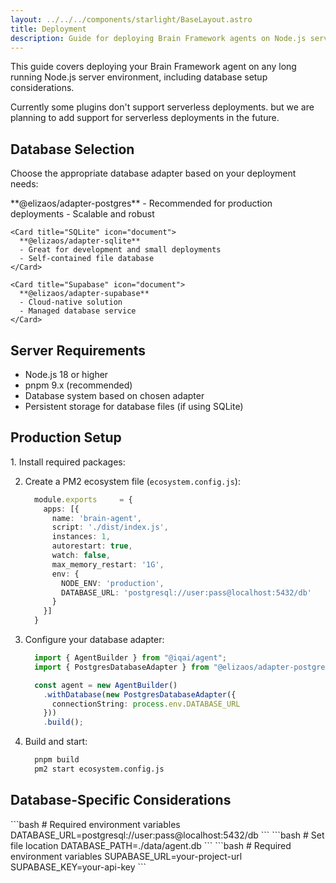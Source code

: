 ```yaml
---
layout: ../../../components/starlight/BaseLayout.astro
title: Deployment
description: Guide for deploying Brain Framework agents on Node.js servers
---
```




This guide covers deploying your Brain Framework agent on any long running Node.js server environment, including database setup considerations.

<Aside type="caution">
  Currently some plugins don't support serverless deployments. but we are planning to add support for serverless deployments in the future.
</Aside>

## Database Selection

Choose the appropriate database adapter based on your deployment needs:

<CardGrid stagger>
    <Card title="PostgreSQL" icon="seti:db">
      **@elizaos/adapter-postgres**
      - Recommended for production deployments
      - Scalable and robust
    </Card>

    <Card title="SQLite" icon="document">
      **@elizaos/adapter-sqlite**
      - Great for development and small deployments
      - Self-contained file database
    </Card>

    <Card title="Supabase" icon="document">
      **@elizaos/adapter-supabase**
      - Cloud-native solution
      - Managed database service
    </Card>
</CardGrid>

## Server Requirements

- Node.js 18 or higher
- pnpm 9.x (recommended)
- Database system based on chosen adapter
- Persistent storage for database files (if using SQLite)

## Production Setup

<Steps>
1. Install required packages:
   <PackageManagers pkg="@elizaos/adapter-postgres" />


      
2. Create a PM2 ecosystem file (`ecosystem.config.js`):
    ```typescript
      module.exports     = {
        apps: [{
          name: 'brain-agent',
          script: './dist/index.js',
          instances: 1,
          autorestart: true,
          watch: false,
          max_memory_restart: '1G',
          env: {
            NODE_ENV: 'production',
            DATABASE_URL: 'postgresql://user:pass@localhost:5432/db'
          }
        }]
      }
      ```


3. Configure your database adapter:
    ```typescript
      import { AgentBuilder } from "@iqai/agent";
      import { PostgresDatabaseAdapter } from "@elizaos/adapter-postgres";

      const agent = new AgentBuilder()
        .withDatabase(new PostgresDatabaseAdapter({
          connectionString: process.env.DATABASE_URL
        }))
        .build();
    ```


4. Build and start:
    ```bash
      pnpm build
      pm2 start ecosystem.config.js
    ```
</Steps>

## Database-Specific Considerations
<Tabs>
    <TabItem label="PostgreSQL">
        ```bash
        # Required environment variables
        DATABASE_URL=postgresql://user:pass@localhost:5432/db
        ```
    </TabItem>
    <TabItem label="SQLite">
        ```bash
        # Set file location
        DATABASE_PATH=./data/agent.db
        ```
    </TabItem>
    <TabItem label="Supabase">
        ```bash
        # Required environment variables
        SUPABASE_URL=your-project-url
        SUPABASE_KEY=your-api-key
        ```
    </TabItem>
</Tabs>